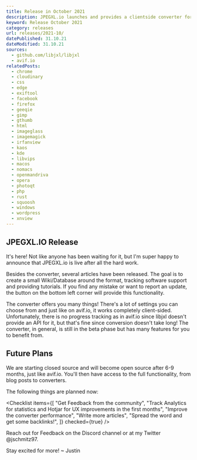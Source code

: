 ```yaml
---
title: Release in October 2021
description: JPEGXL.io launches and provides a clientside converter for free.
keyword: Release October 2021
category: releases
url: releases/2021-10/
datePublished: 31.10.21
dateModified: 31.10.21
sources:
  - github.com/libjxl/libjxl
  - avif.io
relatedPosts:
  - chrome
  - cloudinary
  - css
  - edge
  - exiftool
  - facebook
  - firefox
  - geeqie
  - gimp
  - gthumb
  - html
  - imageglass
  - imagemagick
  - irfanview
  - kaos
  - kde
  - libvips
  - macos
  - nomacs
  - openmandriva
  - opera
  - photoqt
  - php
  - rust
  - squoosh
  - windows
  - wordpress
  - xnview
---
```


## JPEGXL.IO Release

It's here! Not like anyone has been waiting for it, but I'm super happy to announce that JPEGXL.io is live after all the hard work.

Besides the converter, several articles have been released. The goal is to create a small Wiki/Database around the format, tracking software support and providing tutorials. If you find any mistake or want to report an update, the button on the bottom left corner will provide this functionality.

The converter offers you many things! There's a lot of settings you can choose from and just like on avif.io, it works completely client-sided.
Unfortunately, there is no progress tracking as in avif.io since libjxl doesn't provide an API for it, but that's fine since conversion doesn't take long! The converter, in general, is still in the beta phase but has many features for you to benefit from.

## Future Plans

We are starting closed source and will become open source after 6-9 months, just like avif.io. You'll then have access to the full functionality, from blog posts to converters.

The following things are planned now:

<Checklist
  items={[
    "Get Feedback from the community",
    "Track Analytics for statistics and Hotjar for UX improvements in the first months",
    "Improve the converter performance",
    "Write more articles",
    "Spread the word and get some backlinks!",
  ]}
  checked={true}
/>

Reach out for Feedback on the Discord channel or at my Twitter @jschmitz97.

Stay excited for more! ~ Justin
